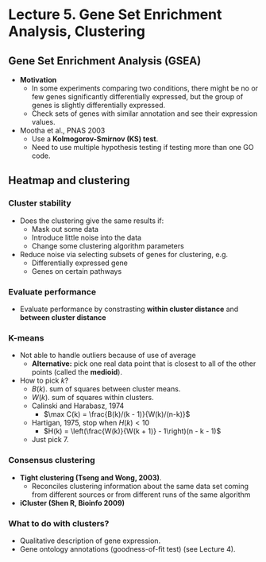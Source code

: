 # Lecture 5. Gene Set Enrichment Analysis, Clustering

## Gene Set Enrichment Analysis (GSEA)
- **Motivation**
    - In some experiments comparing two conditions, there might be no or few genes significantly differentially expressed, but the group of genes is slightly differentially expressed.
    - Check sets of genes with similar annotation and see their expression values.
- Mootha et al., PNAS 2003
    - Use a **Kolmogorov-Smirnov (KS) test**.
    - Need to use multiple hypothesis testing if testing more than one GO code.

## Heatmap and clustering

### Cluster stability
- Does the clustering give the same results if:
    - Mask out some data
    - Introduce little noise into the data
    - Change some clustering algorithm parameters
- Reduce noise via selecting subsets of genes for clustering, e.g.
    - Differentially expressed gene
    - Genes on certain pathways

### Evaluate performance
- Evaluate performance by constrasting **within cluster distance** and **between cluster distance**

### K-means
- Not able to handle outliers because of use of average
    - **Alternative:** pick one real data point that is closest to all of the other points (called the **medioid**).
- How to pick $k$?
    - $B(k)$. sum of squares between cluster means.
    - $W(k)$. sum of squares within clusters.
    - Calinski and Harabasz, 1974
        - $\max C(k) = \frac{B(k)/(k - 1)}{W(k)/(n-k)}$
    - Hartigan, 1975, stop when $H(k) < 10$
        - $H(k) = \left(\frac{W(k)}{W(k + 1)} - 1\right)(n - k - 1)$
    - Just pick $7$.

### Consensus clustering
- **Tight clustering (Tseng and Wong, 2003)**.
    - Reconciles clustering information about the same data set coming from different sources or from different runs of the same algorithm
- **iCluster (Shen R, Bioinfo 2009)**

### What to do with clusters?
- Qualitative description of gene expression.
- Gene ontology annotations (goodness-of-fit test) (see Lecture 4).